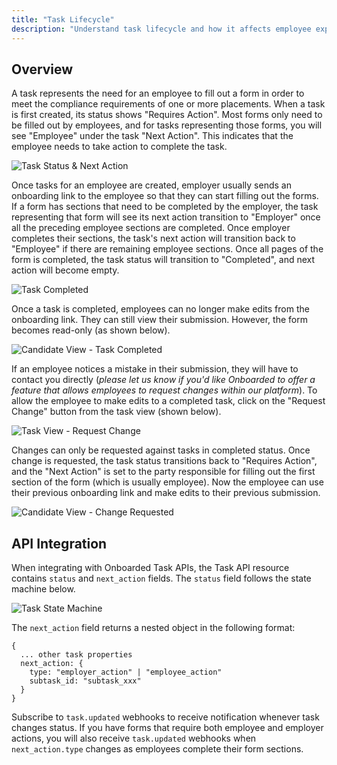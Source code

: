 ```yaml
---
title: "Task Lifecycle"
description: "Understand task lifecycle and how it affects employee experience"
---
```


## Overview

A task represents the need for an employee to fill out a form in order to meet the compliance requirements of one or more placements. When a task is first created, its status shows "Requires Action". Most forms only need to be filled out by employees, and for tasks representing those forms, you will see "Employee" under the task "Next Action". This indicates that the employee needs to take action to complete the task.

![Task Status & Next Action](/images/taskLifeCycleGuide/taskViewStatusNextAction.png)

Once tasks for an employee are created, employer usually sends an onboarding link to the employee so that they can start filling out the forms. If a form has sections that need to be completed by the employer, the task representing that form will see its next action transition to "Employer" once all the preceding employee sections are completed. Once employer completes their sections, the task's next action will transition back to "Employee" if there are remaining employee sections. Once all pages of the form is completed, the task status will transition to "Completed", and next action will become empty.

![Task Completed](/images/taskLifeCycleGuide/taskViewCompleted.png)

Once a task is completed, employees can no longer make edits from the onboarding link. They can still view their submission. However, the form becomes read-only (as shown below).

![Candidate View - Task Completed](/images/taskLifecycleGuide/candidateViewCompleted.png)

If an employee notices a mistake in their submission, they will have to contact you directly (*please let us know if you'd like Onboarded to offer a feature that allows employees to request changes within our platform*). To allow the employee to make edits to a completed task, click on the "Request Change" button from the task view (shown below).

![Task View - Request Change](/images/taskLifecycleGuide/taskViewRequestChange.png)

Changes can only be requested against tasks in completed status. Once change is requested, the task status transitions back to "Requires Action", and the "Next Action" is set to the party responsible for filling out the first section of the form (which is usually employee). Now the employee can use their previous onboarding link and make edits to their previous submission.

![Candidate View - Change Requested](/images/taskLifecycleGuide/candidateViewChangeRequested.png)

## API Integration

When integrating with Onboarded Task APIs, the Task API resource contains `status` and `next_action` fields. The `status` field follows the state machine below.

![Task State Machine](/images/taskLifecycleGuide/taskStateMachine.png)

The `next_action` field returns a nested object in the following format:
```
{
  ... other task properties
  next_action: {
    type: "employer_action" | "employee_action"
    subtask_id: "subtask_xxx"
  }
}
```

Subscribe to `task.updated` webhooks to receive notification whenever task changes status. If you have forms that require both employee and employer actions, you will also receive `task.updated` webhooks when `next_action.type` changes as employees complete their form sections.
